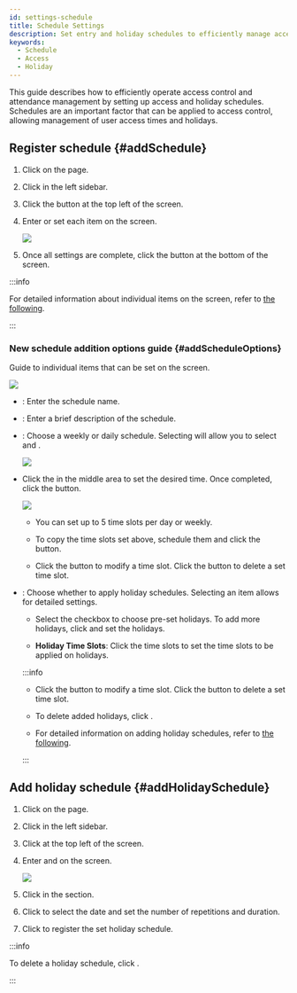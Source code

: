 ```yaml
---
id: settings-schedule
title: Schedule Settings
description: Set entry and holiday schedules to efficiently manage access control and attendance.
keywords:
  - Schedule
  - Access
  - Holiday
---
```


This guide describes how to efficiently operate access control and attendance management by setting up access and holiday schedules. Schedules are an important factor that can be applied to access control, allowing management of user access times and holidays.

## Register schedule {#addSchedule}

1. Click <Cmd sid='shell.header.setting' /> on the <Cmd sid='shell.header.launcher' /> page.

2. Click <Cmd sid='setting.menu.schedule.root' /> in the left sidebar.

3. Click the <Cmd sid='button.func.addSchedule' product='2' /> button at the top left of the screen.

4. Enter or set each item on the <Cmd sid='schedule.addNewSchedule' product='2' /> screen.

   <Image src='/img/biostarx-settings-schedule-add.png' />

5. Once all settings are complete, click the <Cmd sid='button.apply' product='2' /> button at the bottom of the screen.

:::info

For detailed information about individual items on the <Cmd sid='schedule.addNewSchedule' product='2' /> screen, refer to [the following](#addScheduleOptions).

:::

### New schedule addition options guide {#addScheduleOptions}

Guide to individual items that can be set on the <Cmd sid='schedule.addNewSchedule' product='2' /> screen.

<Image src='/img/biostarx-settings-schedule-add-extend.png' />

* <Cmd sid='common.name' product='2' />: Enter the schedule name.

* <Cmd sid='common.description' product='2' />: Enter a brief description of the schedule.

* <Cmd sid='common.type' product='2' />: Choose a weekly or daily schedule. Selecting <Cmd sid='schedule.daily' product='2' /> will allow you to select <Cmd sid='schedule.cycle' product='2' /> and <Cmd sid='schedule.start_date' product='2' />.

  <Image src='/img/biostarx-settings-schedule-add-type-daily.png' />

* Click the <Cmd sid='shift.timeSegment' product='2' /> in the middle area to set the desired time. Once completed, click the <Cmd sid='button.apply' product='2' /> button.

  <Image src='/img/biostarx-settings-schedule-input-time-slot.png' />

  * You can set up to 5 time slots per day or weekly.

  * To copy the time slots set above, schedule them and click the <IcTslot /> button.

  * Click the <IcEditUL /> button to modify a time slot. Click the <IcEraser /> button to delete a set time slot.

* <Cmd sid='schedule.holidaySchedule' product='2' />: Choose whether to apply holiday schedules. Selecting an item allows for detailed settings.

  * Select the <Cmd sid='common.none' product='2' /> checkbox to choose pre-set holidays.  To add more holidays, click <Cmd sid='button.plusAdd' product='2' /> and set the holidays.

  * **Holiday Time Slots**: Click the time slots to set the time slots to be applied on holidays.

  :::info

  * Click the <IcEditUL /> button to modify a time slot. Click the <IcEraser /> button to delete a set time slot.

  * To delete added holidays, click <IcTrash2 />.

  * For detailed information on adding holiday schedules, refer to [the following](#addHolidaySchedule).

  :::

## Add holiday schedule {#addHolidaySchedule}

1. Click <Cmd sid='shell.header.setting' /> on the <Cmd sid='shell.header.launcher' /> page.

2. Click <Cmd sid='setting.menu.schedule.root' /> in the left sidebar.

3. Click <Cmd sid='button.func.addHoliday' product='2' /> at the top left of the screen.

4. Enter <Cmd sid='common.name' product='2' /> and <Cmd sid='common.description' product='2' /> on the <Cmd sid='schedule.addNewHoliday' product='2' /> screen.

   <Image src='/img/biostarx-settings-schedule-add-holiday.png' />

5. Click <Cmd sid='button.addplus' product='2' /> in the <Cmd sid='common.detail' product='2' /> section.

6. Click <IcCalc /> to select the date and set the number of repetitions and duration.

7. Click <Cmd sid='button.apply' product='2' /> to register the set holiday schedule.

:::info

To delete a holiday schedule, click <IcTrash2 />.

:::
